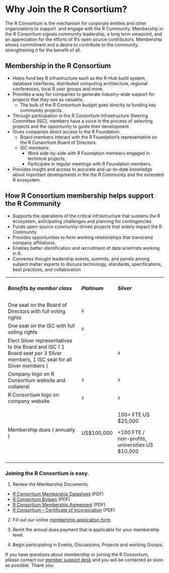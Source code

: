# Why Join the R Consortium?

The R Consortium is the mechanism for corporate entities and other organizations to support  and engage with the R Community. Membership in the R Consortium signals community leadership, a long term viewpoint, and an appreciation for the efforts of R’s open source contributors. Membership shows commitment and a desire to contribute to the community, strengthening it for the benefit of all.

## Membership in the R Consortium

-   Helps fund key R infrastructure such as the R-Hub build system, database interfaces, distributed computing architecture, regional conferences, local R user groups and more.
-   Provides a way for companies to generate industry-wide support for projects that they see as valuable.
    -   The bulk of the R Consortium budget goes directly to funding key community projects.
-   Through participation in the R Consortium Infrastructure Steering Committee (ISC), members have a voice in the process of selecting projects and the opportunity to guide their development.
-   Gives companies direct access to the R Foundation:
    -   Board members interact with the R Foundation’s representative on the R Consortium Board of Directors.
    -   ISC members:
        -   Work side-by-side with R Foundation members engaged in technical projects,
        -   Participate in regular meetings with R Foundation members.
-   Provides insight and access to accurate and up-to-date knowledge about important developments in the the R Community and the extended R ecosystem.

## How R Consortium membership helps support the R Community

-   Supports the operations of the critical infrastructure that sustains the R ecosystem, anticipating challenges and planning for contingencies.  
-   Funds open-source community-driven projects that widely impact the R Community
-   Provides opportunities to form working relationships that transcend company affiliations.
-   Enables better identification and recruitment of data scientists working in R.
-   Convenes thought leadership events, summits, and panels among subject matter experts to discuss technology, standards, specifications, best practices, and collaboration

<table id="table-membership"><tbody><tr><td><h5><strong>Benefits by member class</strong></h5></td><td><h5><strong>Platinum</strong></h5></td><td><h5><strong>Silver</strong></h5></td><td></td></tr><tr><td><span>One seat on the Board of Directors with full voting rights</span></td><td><pre><span>X</span></pre></td><td></td><td></td></tr><tr><td><span>One seat on the ISC with full voting rights &nbsp;&nbsp;&nbsp;&nbsp;&nbsp;&nbsp;&nbsp;&nbsp;&nbsp;&nbsp;&nbsp;&nbsp;&nbsp;&nbsp;&nbsp;&nbsp;&nbsp;</span></td><td><pre><span>X</span></pre></td><td></td><td></td></tr><tr><td><span>Elect Silver representatives to the Board and ISC ( 1 Board seat per 3 Silver members, 1 ISC seat for all Silver members )</span></td><td></td><td><pre><span>X</span></pre></td><td></td></tr><tr><td><span>Company logo on R Consortium website and collateral</span></td><td><pre><span>X</span></pre></td><td><pre><span>X</span></pre></td><td></td></tr><tr><td><span>R Consortium logo on company website</span></td><td><pre><span>X</span></pre></td><td><pre><span>X</span></pre></td><td></td></tr><tr><td><span>Membership dues ( annually )</span></td><td><p><span>US$100,000</span></p></td><td><p><span>100+ FTE US $25,000</span></p><p><span>&lt;100 FTE / non-profits, universities US $10,000</span></p></td><td></td></tr><tr><td></td><td></td><td></td><td></td></tr></tbody></table>

### Joining the R Consortium is easy.

1. Review the Membership Documents.

-   [R Consortium Membership Datasheet](../rc-docs/r_consortium_datasheet.pdf) (PDF)
-   [R Consortium Bylaws](../rc-docs/Bylaws-GU-Draft-7-9-2024.docx.pdf) (PDF)
-   [R Consortium Membership Agreement](../rc-docs/R-Consortium-Membership-Agreement-1157181-v2-Approved-11.20.19.pdf) (PDF)
-   [R Consortium – Certificate of Incorporation](../rc-docs/R-Consortium-Certificate-of-Incorporation.pdf) (PDF)

2. Fill out our online [membership application form](https://join.r-consortium.org/).

3. Remit the annual dues payment that is applicable for your membership level.

4. Begin participating in Events, Discussions, Projects and working Groups.

If you have questions about membership or joining the R Consortium, please contact our [member support desk](https://members.r-consortium.org/) and you will be contacted as soon as possible. Thank you.